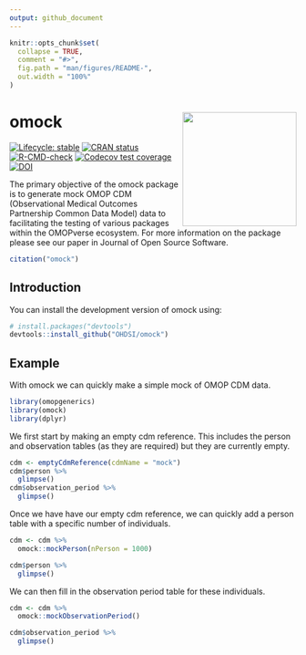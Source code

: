 ```yaml
---
output: github_document
---
```


<!-- README.md is generated from README.Rmd. Please edit that file -->

```r
knitr::opts_chunk$set(
  collapse = TRUE,
  comment = "#>",
  fig.path = "man/figures/README-",
  out.width = "100%"
)
```

# omock <img src="man/figures/logo.png" align="right" height="200"/>

<!-- badges: start -->

[![Lifecycle: stable](https://img.shields.io/badge/lifecycle-stable-brightgreen.svg)](https://lifecycle.r-lib.org/articles/stages.html#stable) [![CRAN status](https://www.r-pkg.org/badges/version/omock)](https://CRAN.R-project.org/package=omock) [![R-CMD-check](https://github.com/OHDSI/omock/actions/workflows/R-CMD-check.yaml/badge.svg)](https://github.com/OHDSI/omock/actions/workflows/R-CMD-check.yaml) [![Codecov test coverage](https://codecov.io/gh/OHDSI/omock/branch/main/graph/badge.svg)](https://app.codecov.io/gh/OHDSI/omock?branch=main) [![DOI](https://joss.theoj.org/papers/10.21105/joss.08178/status.svg)](https://doi.org/10.21105/joss.08178)

<!-- badges: end -->

The primary objective of the omock package is to generate mock OMOP CDM (Observational Medical Outcomes Partnership Common Data Model) data to facilitating the testing of various packages within the OMOPverse ecosystem. For more information on the package please see our paper in Journal of Open Source Software.

```r
citation("omock")
```

## Introduction

You can install the development version of omock using:

``` r
# install.packages("devtools")
devtools::install_github("OHDSI/omock")
```

## Example

With omock we can quickly make a simple mock of OMOP CDM data.

```r
library(omopgenerics)
library(omock)
library(dplyr)
```

We first start by making an empty cdm reference. This includes the person and observation tables (as they are required) but they are currently empty.

```r
cdm <- emptyCdmReference(cdmName = "mock")
cdm$person %>%
  glimpse()
cdm$observation_period %>%
  glimpse()
```

Once we have have our empty cdm reference, we can quickly add a person table with a specific number of individuals.

```r
cdm <- cdm %>%
  omock::mockPerson(nPerson = 1000)

cdm$person %>%
  glimpse()
```

We can then fill in the observation period table for these individuals.

```r
cdm <- cdm %>%
  omock::mockObservationPeriod()

cdm$observation_period %>%
  glimpse()
```
